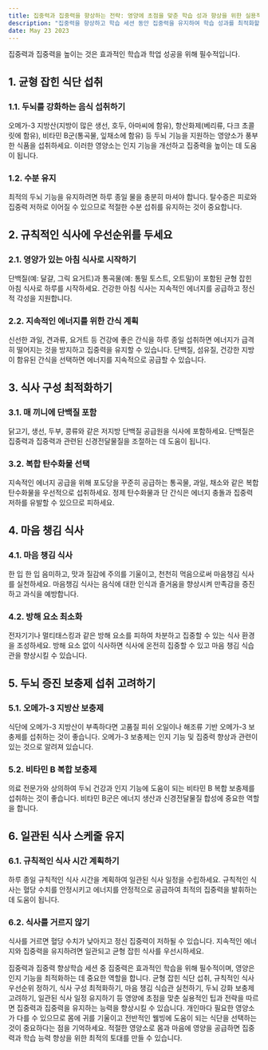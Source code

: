 ```yaml
---
title: 집중력과 집중력을 향상하는 전략: 영양에 초점을 맞춘 학습 성과 향상을 위한 실용적인 팁
description: "집중력을 향상하고 학습 세션 동안 집중력을 유지하여 학습 성과를 최적화할 수 있도록 영양에 중점을 둔 실용적인 팁과 전략을 제공합니다."
date: May 23 2023
---
```


집중력과 집중력을 높이는 것은 효과적인 학습과 학업 성공을 위해 필수적입니다. 

## 1. 균형 잡힌 식단 섭취
### 1.1. 두뇌를 강화하는 음식 섭취하기

오메가-3 지방산(지방이 많은 생선, 호두, 아마씨에 함유), 항산화제(베리류, 다크 초콜릿에 함유), 비타민 B군(통곡물, 잎채소에 함유) 등 두뇌 기능을 지원하는 영양소가 풍부한 식품을 섭취하세요.
이러한 영양소는 인지 기능을 개선하고 집중력을 높이는 데 도움이 됩니다.
### 1.2. 수분 유지

최적의 두뇌 기능을 유지하려면 하루 종일 물을 충분히 마셔야 합니다.
탈수증은 피로와 집중력 저하로 이어질 수 있으므로 적절한 수분 섭취를 유지하는 것이 중요합니다.
## 2. 규칙적인 식사에 우선순위를 두세요
### 2.1. 영양가 있는 아침 식사로 시작하기

단백질(예: 달걀, 그릭 요거트)과 통곡물(예: 통밀 토스트, 오트밀)이 포함된 균형 잡힌 아침 식사로 하루를 시작하세요.
건강한 아침 식사는 지속적인 에너지를 공급하고 정신적 각성을 지원합니다.
### 2.2. 지속적인 에너지를 위한 간식 계획

신선한 과일, 견과류, 요거트 등 건강에 좋은 간식을 하루 종일 섭취하면 에너지가 급격히 떨어지는 것을 방지하고 집중력을 유지할 수 있습니다.
단백질, 섬유질, 건강한 지방이 함유된 간식을 선택하면 에너지를 지속적으로 공급할 수 있습니다.
## 3. 식사 구성 최적화하기
### 3.1. 매 끼니에 단백질 포함

닭고기, 생선, 두부, 콩류와 같은 저지방 단백질 공급원을 식사에 포함하세요.
단백질은 집중력과 집중력과 관련된 신경전달물질을 조절하는 데 도움이 됩니다.
### 3.2. 복합 탄수화물 선택

지속적인 에너지 공급을 위해 포도당을 꾸준히 공급하는 통곡물, 과일, 채소와 같은 복합 탄수화물을 우선적으로 섭취하세요.
정제 탄수화물과 단 간식은 에너지 충돌과 집중력 저하를 유발할 수 있으므로 피하세요.
## 4. 마음 챙김 식사
### 4.1. 마음 챙김 식사

한 입 한 입 음미하고, 맛과 질감에 주의를 기울이고, 천천히 먹음으로써 마음챙김 식사를 실천하세요.
마음챙김 식사는 음식에 대한 인식과 즐거움을 향상시켜 만족감을 증진하고 과식을 예방합니다.
### 4.2. 방해 요소 최소화

전자기기나 멀티태스킹과 같은 방해 요소를 피하여 차분하고 집중할 수 있는 식사 환경을 조성하세요.
방해 요소 없이 식사하면 식사에 온전히 집중할 수 있고 마음 챙김 식습관을 향상시킬 수 있습니다.
## 5. 두뇌 증진 보충제 섭취 고려하기
### 5.1. 오메가-3 지방산 보충제

식단에 오메가-3 지방산이 부족하다면 고품질 피쉬 오일이나 해조류 기반 오메가-3 보충제를 섭취하는 것이 좋습니다.
오메가-3 보충제는 인지 기능 및 집중력 향상과 관련이 있는 것으로 알려져 있습니다.
### 5.2. 비타민 B 복합 보충제

의료 전문가와 상의하여 두뇌 건강과 인지 기능에 도움이 되는 비타민 B 복합 보충제를 섭취하는 것이 좋습니다.
비타민 B군은 에너지 생산과 신경전달물질 합성에 중요한 역할을 합니다.
## 6. 일관된 식사 스케줄 유지
### 6.1. 규칙적인 식사 시간 계획하기

하루 종일 규칙적인 식사 시간을 계획하여 일관된 식사 일정을 수립하세요.
규칙적인 식사는 혈당 수치를 안정시키고 에너지를 안정적으로 공급하여 최적의 집중력을 발휘하는 데 도움이 됩니다.
### 6.2. 식사를 거르지 않기

식사를 거르면 혈당 수치가 낮아지고 정신 집중력이 저하될 수 있습니다.
지속적인 에너지와 집중력을 유지하려면 일관되고 균형 잡힌 식사를 우선시하세요.


집중력과 집중력 향상학습 세션 중 집중력은 효과적인 학습을 위해 필수적이며, 영양은 인지 기능을 최적화하는 데 중요한 역할을 합니다. 균형 잡힌 식단 섭취, 규칙적인 식사 우선순위 정하기, 식사 구성 최적화하기, 마음 챙김 식습관 실천하기, 두뇌 강화 보충제 고려하기, 일관된 식사 일정 유지하기 등 영양에 초점을 맞춘 실용적인 팁과 전략을 따르면 집중력과 집중력을 유지하는 능력을 향상시킬 수 있습니다. 개인마다 필요한 영양소가 다를 수 있으므로 몸에 귀를 기울이고 전반적인 웰빙에 도움이 되는 식단을 선택하는 것이 중요하다는 점을 기억하세요. 적절한 영양소로 몸과 마음에 영양을 공급하면 집중력과 학습 능력 향상을 위한 최적의 토대를 만들 수 있습니다.
